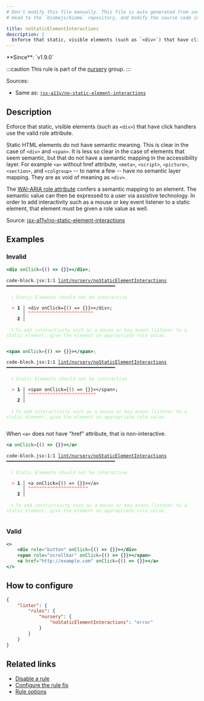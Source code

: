 ```yaml
---
# Don't modify this file manually. This file is auto generated from source, and you will lose your changes next time the website is built.
# Head to the `biomejs/biome` repository, and modify the source code in there.

title: noStaticElementInteractions
description: |
  Enforce that static, visible elements (such as `<div>`) that have click handlers use the valid role attribute.
---
```


<Tabs>
<TabItem label="JavaScript (and super languages)" icon="seti:javascript">
**Since**: `v1.9.0`

:::caution
This rule is part of the [nursery](/linter/rules/#nursery) group.
:::

Sources: 
- Same as: <a href="https://github.com/jsx-eslint/eslint-plugin-jsx-a11y/blob/main/docs/rules/no-static-element-interactions.md" target="_blank"><code>jsx-a11y/no-static-element-interactions</code></a>

## Description
Enforce that static, visible elements (such as `<div>`) that have click handlers use the valid role attribute.

Static HTML elements do not have semantic meaning. This is clear in the case of `<div>` and `<span>`. It is less so clear in the case of elements that seem semantic, but that do not have a semantic mapping in the accessibility layer. For example `<a>` without href attribute, `<meta>`, `<script>`, `<picture>`, `<section>`, and `<colgroup>` -- to name a few -- have no semantic layer mapping. They are as void of meaning as `<div>`.

The [WAI-ARIA role attribute](https://www.w3.org/TR/wai-aria-1.1/#usage_intro) confers a semantic mapping to an element. The semantic value can then be expressed to a user via assistive technology.
In order to add interactivity such as a mouse or key event listener to a static element, that element must be given a role value as well.

Source: [jsx-a11y/no-static-element-interactions](https://github.com/jsx-eslint/eslint-plugin-jsx-a11y/blob/main/docs/rules/no-static-element-interactions.md)

## Examples

### Invalid

```jsx
<div onClick={() => {}}></div>;
```

<pre class="language-text"><code class="language-text">code-block.jsx:1:1 <a href="https://biomejs.dev/linter/rules/no-static-element-interactions">lint/nursery/noStaticElementInteractions</a> ━━━━━━━━━━━━━━━━━━━━━━━━━━━━━━━━━━━━━━━━<br /><br />  <strong><span style="color: lightgreen;">ℹ</span></strong> <span style="color: lightgreen;">Static Elements should not be interactive.</span><br />  <br />  <strong><span style="color: Tomato;">&gt;</span></strong> <strong>1 │ </strong>&lt;div onClick=&#123;() =&gt; &#123;&#125;&#125;&gt;&lt;/div&gt;;<br />   <strong>   │ </strong><strong><span style="color: Tomato;">^</span></strong><strong><span style="color: Tomato;">^</span></strong><strong><span style="color: Tomato;">^</span></strong><strong><span style="color: Tomato;">^</span></strong><strong><span style="color: Tomato;">^</span></strong><strong><span style="color: Tomato;">^</span></strong><strong><span style="color: Tomato;">^</span></strong><strong><span style="color: Tomato;">^</span></strong><strong><span style="color: Tomato;">^</span></strong><strong><span style="color: Tomato;">^</span></strong><strong><span style="color: Tomato;">^</span></strong><strong><span style="color: Tomato;">^</span></strong><strong><span style="color: Tomato;">^</span></strong><strong><span style="color: Tomato;">^</span></strong><strong><span style="color: Tomato;">^</span></strong><strong><span style="color: Tomato;">^</span></strong><strong><span style="color: Tomato;">^</span></strong><strong><span style="color: Tomato;">^</span></strong><strong><span style="color: Tomato;">^</span></strong><strong><span style="color: Tomato;">^</span></strong><strong><span style="color: Tomato;">^</span></strong><strong><span style="color: Tomato;">^</span></strong><strong><span style="color: Tomato;">^</span></strong><strong><span style="color: Tomato;">^</span></strong><br />    <strong>2 │ </strong><br />  <br />  <strong><span style="color: lightgreen;">ℹ</span></strong> <span style="color: lightgreen;">To add interactivity such as a mouse or key event listener to a static element, give the element an appropriate role value.</span><br />  <br /></code></pre>

```jsx
<span onClick={() => {}}></span>;
```

<pre class="language-text"><code class="language-text">code-block.jsx:1:1 <a href="https://biomejs.dev/linter/rules/no-static-element-interactions">lint/nursery/noStaticElementInteractions</a> ━━━━━━━━━━━━━━━━━━━━━━━━━━━━━━━━━━━━━━━━<br /><br />  <strong><span style="color: lightgreen;">ℹ</span></strong> <span style="color: lightgreen;">Static Elements should not be interactive.</span><br />  <br />  <strong><span style="color: Tomato;">&gt;</span></strong> <strong>1 │ </strong>&lt;span onClick=&#123;() =&gt; &#123;&#125;&#125;&gt;&lt;/span&gt;;<br />   <strong>   │ </strong><strong><span style="color: Tomato;">^</span></strong><strong><span style="color: Tomato;">^</span></strong><strong><span style="color: Tomato;">^</span></strong><strong><span style="color: Tomato;">^</span></strong><strong><span style="color: Tomato;">^</span></strong><strong><span style="color: Tomato;">^</span></strong><strong><span style="color: Tomato;">^</span></strong><strong><span style="color: Tomato;">^</span></strong><strong><span style="color: Tomato;">^</span></strong><strong><span style="color: Tomato;">^</span></strong><strong><span style="color: Tomato;">^</span></strong><strong><span style="color: Tomato;">^</span></strong><strong><span style="color: Tomato;">^</span></strong><strong><span style="color: Tomato;">^</span></strong><strong><span style="color: Tomato;">^</span></strong><strong><span style="color: Tomato;">^</span></strong><strong><span style="color: Tomato;">^</span></strong><strong><span style="color: Tomato;">^</span></strong><strong><span style="color: Tomato;">^</span></strong><strong><span style="color: Tomato;">^</span></strong><strong><span style="color: Tomato;">^</span></strong><strong><span style="color: Tomato;">^</span></strong><strong><span style="color: Tomato;">^</span></strong><strong><span style="color: Tomato;">^</span></strong><strong><span style="color: Tomato;">^</span></strong><br />    <strong>2 │ </strong><br />  <br />  <strong><span style="color: lightgreen;">ℹ</span></strong> <span style="color: lightgreen;">To add interactivity such as a mouse or key event listener to a static element, give the element an appropriate role value.</span><br />  <br /></code></pre>

When `<a>` does not have "href" attribute, that is non-interactive.

```jsx
<a onClick={() => {}}></a>
```

<pre class="language-text"><code class="language-text">code-block.jsx:1:1 <a href="https://biomejs.dev/linter/rules/no-static-element-interactions">lint/nursery/noStaticElementInteractions</a> ━━━━━━━━━━━━━━━━━━━━━━━━━━━━━━━━━━━━━━━━<br /><br />  <strong><span style="color: lightgreen;">ℹ</span></strong> <span style="color: lightgreen;">Static Elements should not be interactive.</span><br />  <br />  <strong><span style="color: Tomato;">&gt;</span></strong> <strong>1 │ </strong>&lt;a onClick=&#123;() =&gt; &#123;&#125;&#125;&gt;&lt;/a&gt;<br />   <strong>   │ </strong><strong><span style="color: Tomato;">^</span></strong><strong><span style="color: Tomato;">^</span></strong><strong><span style="color: Tomato;">^</span></strong><strong><span style="color: Tomato;">^</span></strong><strong><span style="color: Tomato;">^</span></strong><strong><span style="color: Tomato;">^</span></strong><strong><span style="color: Tomato;">^</span></strong><strong><span style="color: Tomato;">^</span></strong><strong><span style="color: Tomato;">^</span></strong><strong><span style="color: Tomato;">^</span></strong><strong><span style="color: Tomato;">^</span></strong><strong><span style="color: Tomato;">^</span></strong><strong><span style="color: Tomato;">^</span></strong><strong><span style="color: Tomato;">^</span></strong><strong><span style="color: Tomato;">^</span></strong><strong><span style="color: Tomato;">^</span></strong><strong><span style="color: Tomato;">^</span></strong><strong><span style="color: Tomato;">^</span></strong><strong><span style="color: Tomato;">^</span></strong><strong><span style="color: Tomato;">^</span></strong><strong><span style="color: Tomato;">^</span></strong><strong><span style="color: Tomato;">^</span></strong><br />    <strong>2 │ </strong><br />  <br />  <strong><span style="color: lightgreen;">ℹ</span></strong> <span style="color: lightgreen;">To add interactivity such as a mouse or key event listener to a static element, give the element an appropriate role value.</span><br />  <br /></code></pre>

### Valid

```jsx
<>
    <div role="button" onClick={() => {}}></div>
    <span role="scrollbar" onClick={() => {}}></span>
    <a href="http://example.com" onClick={() => {}}></a>
</>
```

## How to configure
```json title="biome.json"
{
	"linter": {
		"rules": {
			"nursery": {
				"noStaticElementInteractions": "error"
			}
		}
	}
}

```
## Related links

- [Disable a rule](/linter/#disable-a-lint-rule)
- [Configure the rule fix](/linter#configure-the-rule-fix)
- [Rule options](/linter/#rule-options)

</TabItem>
</Tabs>

